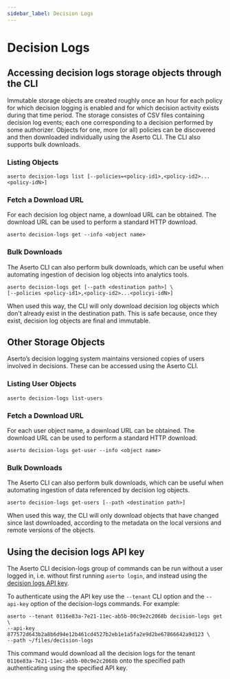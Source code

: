 ```yaml
---
sidebar_label: Decision Logs
---
```


# Decision Logs

## Accessing decision logs storage objects through the CLI

Immutable storage objects are created roughly once an hour for each policy for which decision logging is enabled and 
for which decision activity exists during that time period. The storage consistes of CSV files containing decision log
events; each one corresponding to a decision performed by some authorizer. Objects for one, more (or all) policies can 
be discovered and then downloaded individually using the Aserto CLI. The CLI also supports bulk downloads.

### Listing Objects

```
aserto decision-logs list [--policies=<policy-id1>,<policy-id2>...<policy-idN>]
```

### Fetch a Download URL

For each decision log object name, a download URL can be obtained. The download URL can be used to perform a standard 
HTTP download.

```
aserto decision-logs get --info <object name>
```

### Bulk Downloads

The Aserto CLI can also perform bulk downloads, which can be useful when automating ingestion of decision log objects
into analytics tools.

```
aserto decision-logs get [--path <destination path>] \
[--policies <policy-id1>,<policy-id2>...<policyi-idN>]
```

When used this way, the CLI will only download decision log objects which don't already exist in the destination path.
This is safe because, once they exist, decision log objects are final and immutable.

## Other Storage Objects

Aserto’s decision logging system maintains versioned copies of users involved in decisions. These can be accessed using
the Aserto CLI.

### Listing User Objects

```
aserto decision-logs list-users
```

### Fetch a Download URL

For each user object name, a download URL can be obtained. The download URL can be used to perform a standard HTTP
download.

```
aserto decision-logs get-user --info <object name>
```

### Bulk Downloads

The Aserto CLI can also perform bulk downloads, which can be useful when automating ingestion of data referenced by
decision log objects.

```
aserto decision-logs get-users [--path <destination path>]
```

When used this way, the CLI will only download objects that have changed since last downloaded, according to the
metadata on the local versions and remote versions of the objects.

## Using the decision logs API key

The Aserto CLI decision-logs group of commands can be run without a user logged in, i.e. without first running 
`aserto login`, and instead using the [decision logs API key](/docs/decision-logs-guide/console#decision-logs-api-key).

To authenticate using the API key use the `--tenant` CLI option and the `--api-key` option of the decision-logs 
commands. For example:

```
aserto --tenant 0116e83a-7e21-11ec-ab5b-00c9e2c2068b decision-logs get \
--api-key 877572d643b2a8b6d94e12b461cd4527b2eb1e1a5fa2e9d2be67866642a9d123 \
--path ~/files/decision-logs
```

This command would download all the decision logs for the tenant `0116e83a-7e21-11ec-ab5b-00c9e2c2068b` onto the 
specified path authenticating using the specified API key.
